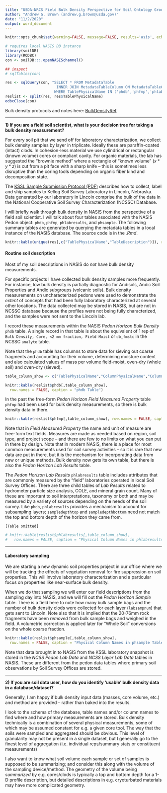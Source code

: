 ```yaml
---
title: "USDA-NRCS Field Bulk Density Perspective for Soil Ontology Group"
author: "Andrew G. Brown (andrew.g.brown@usda.gov)"
date: "11/2/2020"
output: word_document
---
```


```r
knitr::opts_chunk$set(warning=FALSE, message=FALSE, results='asis', echo=FALSE)

# requires local NASIS DB instance
library(soilDB)
library(RODBC)
con <- soilDB:::.openNASISchannel()

## inspect
# sqlTables(con)

res <- sqlQuery(con, "SELECT * FROM MetadataTable 
                       INNER JOIN MetadataTableColumn ON MetadataTableColumn.TableID = MetadataTable.TableID
                      WHERE TablePhysicalName IN ('phdb','phfmp','phlabresults','phsample')")
reslist <- split(res, res$TablePhysicalName)
odbcClose(con)
```

Bulk density protocols and notes here: [BulkDensityRef](https://drive.google.com/drive/folders/1WATqzxLPXaI2ZB_V6plO7Jj4I9Xi_PkF)

---

__1) If you are a field soil scientist, what is your decision tree for taking a bulk density measurement?__

For every soil pit that we send off for laboratory characterization, we collect bulk density samples by layer in triplicate. Ideally these are paraffin-coated (intact) clods. In cohesion-less material we use cylindrical or rectangular (known volume) cores or compliant cavity. For organic materials, the lab has suggested the "brownie method" where a rectangle of "known volume" ($x * y * z$) is cut from a pit face with a sharp knife -- this is sometimes less disruptive than the coring tools depending on organic fiber kind and decomposition state.

The [KSSL Sample Submission Protocol (PDF)](https://www.nrcs.usda.gov/wps/PA_NRCSConsumption/download?cid=stelprdb1267302&ext=pdf) describes how to collect, label and ship samples to Kellog Soil Survey Laboratory in Lincoln, Nebraska. Data generated by our laboratory in Lincoln comprise the bulk of the data in the National Cooperative Soil Survey Characterization (NCSSC) Database.

I will briefly walk through bulk density in NASIS from the perspective of a field soil scientist. I will talk about four tables associated with the NASIS Pedon object: `phdb`, `phfmp`, `phlabresults`, and `phsample`. The following summary tables are generated by querying the metadata tables in a local instance of the NASIS database. The source code is in the _.Rmd_.

```r
knitr::kable(unique(res[,c("TablePhysicalName","TableDescription")]), row.names = FALSE)
```

#### Routine soil description

Most of my soil descriptions in NASIS do _not_ have bulk density measurements. 

For specific projects I have collected bulk density samples more frequently. For instance, low bulk density is partially diagnostic for Andisols, Andic Soil Properties and Andic subgroups (volcanic soils). Bulk density measurements on uncharacterized pedons were used to demonstrate the _extent_ of concepts that had been fully laboratory characterized at several other locations. The data collected may be stored in NASIS, but are not in NCSSC database because the profiles were not being fully characterized, and the samples were not sent to the Lincoln lab.

I record these measurements within the NASIS _Pedon Horizon Bulk Density_ `phdb` table. A single record in that table is about the equivalent of 1 rep of `Bulk Density, Core, <2 mm fraction, Field Moist` or `db_fmstc` in the NCSSC `analyte` table.

Note that the `phdb` table has columns to store data for sieving out coarse fragments and accounting for their volume, determining moisture content and also calculated values of mass per volume field-moist, oven-dry (whole soil) and oven-dry (sieved). 

```r
table_column_show <- c("TablePhysicalName","ColumnPhysicalName","ColumnDescription")

knitr::kable(reslist$phdb[,table_column_show], 
  row.names = FALSE, caption = "phdb Table")
```

In the past the free-form _Pedon Horizon Field Measured Property_ table `phfmp` had been used for bulk density measurements, so there is bulk density data in there. 

```r
knitr::kable(reslist$phfmp[,table_column_show], row.names = FALSE, caption = " phfmp Table")
```

Note that in _Field Measured Property_ the name and unit of measure are free-form text fields. Measures are made as needed based on region, soil type, and project scope -- and there are few to no limits on what you can put in there by design. Note that in modern NASIS, there is a place for most common measurements used for soil survey activities -- so it is rare that new data are put in there, but it is the mechanism for incorporating data from new or unique methods. Bulk density now gets its own table, but there is also the _Pedon Horizon Lab Results_ table.

The _Pedon Horizon Lab Results_ `phlabresults` table includes attributes that are commonly measured by the "field" laboratories operated in local Soil Survey Offices. There are three child tables of _Lab Results_ related to hydrometer particle size analysis, COLE, and mineral grain count. Many of these are important to soil interpretations, taxonomy or both and may be measured by a variety of sources depending on the needs of the soil survey. Like `phdb`,  `phlabresults` provides a mechanism to account for subsampling layers; `sampledepthtop` and `sampledepthbottom` need not match the top and bottom depth of the horizon they came from.


`[Table omitted]`
```r
# knitr::kable(reslist$phlabresults[,table_column_show],
#   row.names = FALSE, caption = "Physical Column Names in phlabresults Table")
```

---

#### Laboratory sampling

We are starting a new dynamic soil properties project in our office where we will be tracking the effects of vegetation removal for fire suppression on soil properties. This will involve laboratory characterization and a particular focus on properties like near-surface bulk density. 

When we do that sampling we will enter our field descriptions from the sampling day into NASIS, and we will fill out the _Pedon Horizon Sample_ table. There is a field here to note how many bulk sample bags and the number of bulk density clods were collected for each layer (`labsampnum`) that gets sent to Lincoln. Note also that it is implied that the 20-76mm rock fragments have been _removed_ from bulk sample bags and weighed in the field. A volumetric correction is applied later for "Whole Soil" conversions on the whole coarse fraction.

```r
knitr::kable(reslist$phsample[,table_column_show],
  row.names = FALSE, caption = "Physical Column Names in phsample Table")
```

Note that data brought in to NASIS from the KSSL laboratory snapshot is stored in the _NCSS Pedon Lab Data_ and _NCSS Layer Lab Data_ tables in NASIS. These are different from the pedon data tables where primary soil observations by Soil Survey Offices are stored.

---

__2) If you are soil data user, how do you identify ‘usable’ bulk density data in a database/dataset?__

Generally, I am happy if bulk density input data (masses, core volume, etc.) and method are provided -- rather than baked into the results. 

I look to the schema of the database, table names and/or column names to find where and how primary measurements are stored. Bulk density technically is a combination of several physical measurements, some of which may be assumed constant for e.g. a given core tool. The way that the soils were sampled and aggregated should be obvious. This level of granularity may not be present in a single dataset, but I generally go to the finest level of aggregation (i.e. individual reps/summary stats or constituent measurements)

I also want to know what soil volume each sample or set of samples is supposed to be summarizing; and consider this along with the volume of the sampling device/method. The geometry of the volume being _summarized_ by e.g. cores/clods is typically a top and bottom depth for a 1-D profile description, but detailed descriptions in e.g. cryoturbated materials may have more complicated geometry.  


